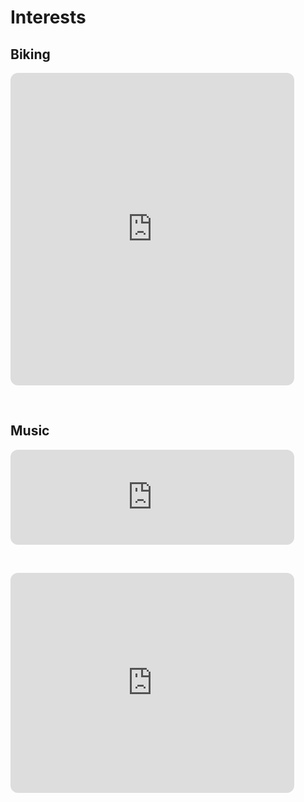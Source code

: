 
# Interests


## Biking

<iframe style="border-radius:12px" width="90%" height="500" src="https://www.youtube.com/embed/EgMXi2iXFZw" title="YouTube video player" frameborder="0" allow="accelerometer; autoplay; clipboard-write; encrypted-media; gyroscope; picture-in-picture; web-share" allowfullscreen></iframe>

<br>

## Music

<iframe style="border-radius:12px" src="https://open.spotify.com/embed/artist/4ogcG91OzkXA0FI9eausVi?utm_source=generator" width="90%" height="152" frameBorder="0" allowfullscreen="" allow="autoplay; clipboard-write; encrypted-media; fullscreen; picture-in-picture" loading="lazy"></iframe>

<br>

<iframe style="border-radius:12px" src="https://open.spotify.com/embed/artist/1RthiVkyHBE4CF15018zlv?utm_source=generator" width="90%" height="352" frameBorder="0" allowfullscreen="" allow="autoplay; clipboard-write; encrypted-media; fullscreen; picture-in-picture" loading="lazy"></iframe>